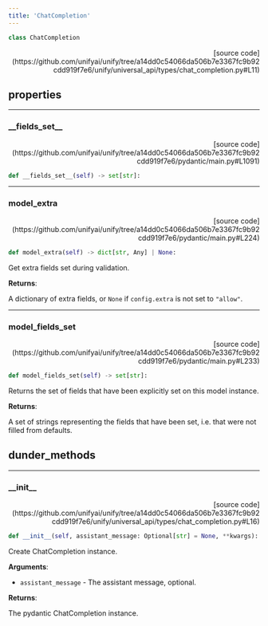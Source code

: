 ```yaml
---
title: 'ChatCompletion'
---
```


```python
class ChatCompletion
```

<p align="right">[source code](https://github.com/unifyai/unify/tree/a14dd0c54066da506b7e3367fc9b92cdd919f7e6/unify/universal_api/types/chat_completion.py#L11)</p>



## properties

---

### \_\_fields\_set\_\_

<p align="right">[source code](https://github.com/unifyai/unify/tree/a14dd0c54066da506b7e3367fc9b92cdd919f7e6/pydantic/main.py#L1091)</p>

```python
def __fields_set__(self) -> set[str]:
```



---

### model\_extra

<p align="right">[source code](https://github.com/unifyai/unify/tree/a14dd0c54066da506b7e3367fc9b92cdd919f7e6/pydantic/main.py#L224)</p>

```python
def model_extra(self) -> dict[str, Any] | None:
```

Get extra fields set during validation.

**Returns**:

A dictionary of extra fields, or `None` if `config.extra` is not set to `"allow"`.

---

### model\_fields\_set

<p align="right">[source code](https://github.com/unifyai/unify/tree/a14dd0c54066da506b7e3367fc9b92cdd919f7e6/pydantic/main.py#L233)</p>

```python
def model_fields_set(self) -> set[str]:
```

Returns the set of fields that have been explicitly set on this model instance.

**Returns**:

A set of strings representing the fields that have been set,
i.e. that were not filled from defaults.

## dunder_methods

---

### \_\_init\_\_

<p align="right">[source code](https://github.com/unifyai/unify/tree/a14dd0c54066da506b7e3367fc9b92cdd919f7e6/unify/universal_api/types/chat_completion.py#L16)</p>

```python
def __init__(self, assistant_message: Optional[str] = None, **kwargs):
```

Create ChatCompletion instance.

**Arguments**:

- `assistant_message` - The assistant message, optional.



**Returns**:

The pydantic ChatCompletion instance.